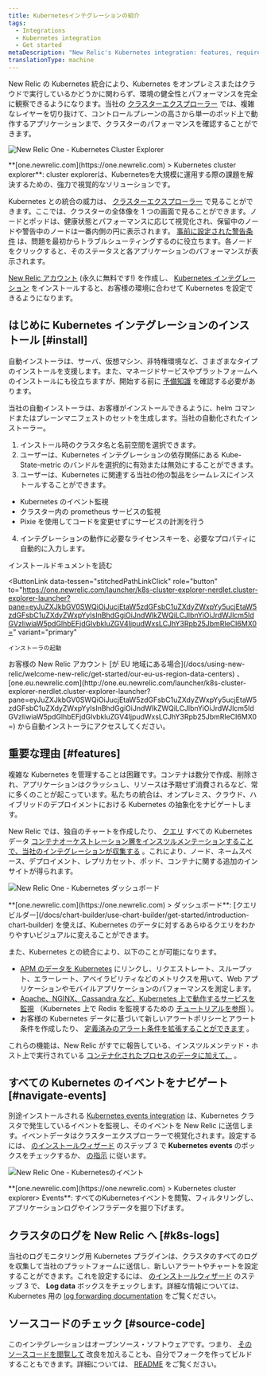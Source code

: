 ```yaml
---
title: Kubernetesインテグレーションの紹介
tags:
  - Integrations
  - Kubernetes integration
  - Get started
metaDescription: "New Relic's Kubernetes integration: features, requirements, and getting started."
translationType: machine
---
```


New Relic の Kubernetes 統合により、Kubernetes をオンプレミスまたはクラウドで実行しているかどうかに関わらず、環境の健全性とパフォーマンスを完全に観察できるようになります。当社の [クラスターエクスプローラー](/docs/integrations/kubernetes-integration/cluster-explorer/kubernetes-cluster-explorer) では、複雑なレイヤーを切り抜けて、コントロールプレーンの高さから単一のポッド上で動作するアプリケーションまで、クラスターのパフォーマンスを確認することができます。

![New Relic One - Kubernetes Cluster Explorer](src/images/2020-04-28-17.26.02.gif '2020-04-28 17.26.02.gif')

<figcaption>
  **[one.newrelic.com](https://one.newrelic.com) > Kubernetes cluster
  explorer**: cluster
  explorerは、Kubernetesを大規模に運用する際の課題を解決するための、強力で視覚的なソリューションです。
</figcaption>

Kubernetes との統合の威力は、 [クラスターエクスプローラー](/docs/integrations/kubernetes-integration/cluster-explorer/kubernetes-cluster-explorer) で見ることができます。ここでは、クラスターの全体像を 1 つの画面で見ることができます。ノードとポッドは、健康状態とパフォーマンスに応じて視覚化され、保留中のノードや警告中のノードは一番内側の円に表示されます。 [事前に設定された警告条件](/docs/integrations/kubernetes-integration/kubernetes-events/kubernetes-integration-predefined-alert-policy) は、問題を最初からトラブルシューティングするのに役立ちます。各ノードをクリックすると、そのステータスと各アプリケーションのパフォーマンスが表示されます。

[New Relic アカウント](https://newrelic.com/signup) (永久に無料です!) を作成し、 [Kubernetes インテグレーション](/docs/kubernetes-pixie/kubernetes-integration/installation/kubernetes-integration-install-configure/) をインストールすると、お客様の環境に合わせて Kubernetes を設定できるようになります。

## はじめに Kubernetes インテグレーションのインストール [#install]

自動インストーラは、サーバ、仮想マシン、非特権環境など、さまざまなタイプのインストールを支援します。また、マネージドサービスやプラットフォームへのインストールにも役立ちますが、開始する前に [予備知識](/docs/integrations/kubernetes-integration/installation/kubernetes-installation-configuration#cloud-platforms) を確認する必要があります。

当社の自動インストーラは、お客様がインストールできるように、helm コマンドまたはプレーンマニフェストのセットを生成します。当社の自動化されたインストーラー。

1. インストール時のクラスタ名と名前空間を選択できます。
2. ユーザーは、Kubernetes インテグレーションの依存関係にある Kube-State-metric のバンドルを選択的に有効または無効にすることができます。
3. ユーザーは、Kubernetes に関連する当社の他の製品をシームレスにインストールすることができます。

- Kubernetes のイベント監視
- クラスター内の prometheus サービスの監視
- Pixie を使用してコードを変更せずにサービスの計測を行う

4. インテグレーションの動作に必要なライセンスキーを、必要なプロパティに自動的に入力します。

<ButtonGroup>
  <ButtonLink
    role="button"
    to="/docs/integrations/kubernetes-integration/installation/kubernetes-integration-install-configure"
    variant="link"
  >
    インストールドキュメントを読む
  </ButtonLink>

  <ButtonLink
    data-tessen="stitchedPathLinkClick"
    role="button"
    to="https://one.newrelic.com/launcher/k8s-cluster-explorer-nerdlet.cluster-explorer-launcher?pane=eyJuZXJkbGV0SWQiOiJucjEtaW5zdGFsbC1uZXdyZWxpYy5ucjEtaW5zdGFsbC1uZXdyZWxpYyIsInBhdGgiOiJndWlkZWQiLCJlbnYiOiJrdWJlcm5ldGVzIiwiaW5pdGlhbEFjdGlvbkluZGV4IjpudWxsLCJhY3Rpb25JbmRleCI6MX0="
    variant="primary"
  >
    インストーラの起動
  </ButtonLink>
</ButtonGroup>

<Callout variant="tip">
  お客様の New Relic アカウント [が EU
  地域にある場合](/docs/using-new-relic/welcome-new-relic/get-started/our-eu-us-region-data-centers)
  、
  [one.eu.newrelic.com](http://one.eu.newrelic.com/launcher/k8s-cluster-explorer-nerdlet.cluster-explorer-launcher?pane=eyJuZXJkbGV0SWQiOiJucjEtaW5zdGFsbC1uZXdyZWxpYy5ucjEtaW5zdGFsbC1uZXdyZWxpYyIsInBhdGgiOiJndWlkZWQiLCJlbnYiOiJrdWJlcm5ldGVzIiwiaW5pdGlhbEFjdGlvbkluZGV4IjpudWxsLCJhY3Rpb25JbmRleCI6MX0=)
  から自動インストーラにアクセスしてください。
</Callout>

## 重要な理由 [#features]

複雑な Kubernetes を管理することは困難です。コンテナは数分で作成、削除され、アプリケーションはクラッシュし、リソースは予期せず消費されるなど、常に多くのことが起こっています。私たちの統合は、オンプレミス、クラウド、ハイブリッドのデプロイメントにおける Kubernetes の抽象化をナビゲートします。

New Relic では、独自のチャートを作成したり、 [クエリ](/docs/using-new-relic/data/understand-data/query-new-relic-data) すべての Kubernetes データ [コンテナオーケストレーション層をインスツルメンテーションすることで、当社のインテグレーションが収集する](/docs/integrations/kubernetes-integration/understand-use-data/find-use-your-kubernetes-data) 。これにより、ノード、ネームスペース、デプロイメント、レプリカセット、ポッド、コンテナに関する追加のインサイトが得られます。

![New Relic One - Kubernetes ダッシュボード](src/images/2020-04-28-17.33.47.gif '2020-04-28 17.33.47.gif')

<figcaption>
  **[one.newrelic.com](https://one.newrelic.com) > ダッシュボード**:
  [クエリビルダー](/docs/chart-builder/use-chart-builder/get-started/introduction-chart-builder)
  を使えば、Kubernetes
  のデータに対するあらゆるクエリをわかりやすいビジュアルに変えることができます。
</figcaption>

また、Kubernetes との統合により、以下のことが可能になります。

- [APM のデータを Kubernetes](/docs/integrations/kubernetes-integration/link-your-applications/link-your-applications-kubernetes) にリンクし、リクエストレート、スループット、エラーレート、アベイラビリティなどのメトリクスを用いて、Web アプリケーションやモバイルアプリケーションのパフォーマンスを測定します。
- [Apache、NGINX、Cassandra など、Kubernetes 上で動作するサービスを監視](/docs/integrations/kubernetes-integration/link-apps-services/monitor-services-running-kubernetes) （Kubernetes 上で Redis を監視するための [チュートリアルを参照](/docs/integrations/kubernetes-integration/link-apps-services/tutorial-monitor-redis-running-kubernetes) ）。
- お客様の Kubernetes データに基づいて新しいアラートポリシーとアラート条件を作成したり、 [定義済みのアラート条件を拡張することができます](/docs/integrations/kubernetes-integration/kubernetes-events/kubernetes-integration-predefined-alert-policy) 。

これらの機能は、New Relic がすでに報告している、インスツルメンテッド・ホスト上で実行されている [コンテナ化されたプロセスのデータに加えて、](/docs/infrastructure/new-relic-infrastructure/data-instrumentation/docker-instrumentation-infrastructure) 。

## すべての Kubernetes のイベントをナビゲート [#navigate-events]

別途インストールされる [Kubernetes events integration](/docs/integrations/kubernetes-integration/kubernetes-events/install-kubernetes-events-integration) は、Kubernetes クラスタで発生しているイベントを監視し、そのイベントを New Relic に送信します。イベントデータはクラスターエクスプローラーで視覚化されます。設定するには、 [のインストールウィザード](/docs/integrations/kubernetes-integration/installation/kubernetes-installation-configuration#install-wizard) のステップ 3 で **Kubernetes events** のボックスをチェックするか、 [の指示](/docs/integrations/kubernetes-integration/kubernetes-events/install-kubernetes-events-integration#install) に従います。

![New Relic One - Kubernetesのイベント](src/images/2020-04-28-17.40.27.gif '2020-04-28 17.40.27.gif')

<figcaption>
  **[one.newrelic.com](https://one.newrelic.com) > Kubernetes cluster explorer>
  Events**:
  すべてのKubernetesイベントを閲覧、フィルタリングし、アプリケーションログやインフラデータを掘り下げます。
</figcaption>

## クラスタのログを New Relic へ [#k8s-logs]

当社のログモニタリング用 Kubernetes プラグインは、クラスタのすべてのログを収集して当社のプラットフォームに送信し、新しいアラートやチャートを設定することができます。これを設定するには、 [のインストールウィザード](/docs/integrations/kubernetes-integration/installation/kubernetes-installation-configuration#install-wizard) のステップ 3 で、 **Log data** ボックスをチェックします。詳細な情報については、Kubernetes 用の [log forwarding documentation](/docs/logs/forward-logs/kubernetes-plugin-log-forwarding/) をご覧ください。

## ソースコードのチェック [#source-code]

このインテグレーションはオープンソース・ソフトウェアです。つまり、 [そのソースコードを閲覧して](https://github.com/newrelic/nri-kubernetes '新しいウィンドウにリンクが開きます。') 改良を加えることも、自分でフォークを作ってビルドすることもできます。詳細については、 [README](https://github.com/newrelic/nri-kubernetes/blob/main/README.md '新しいウィンドウにリンクが開きます。') をご覧ください。

